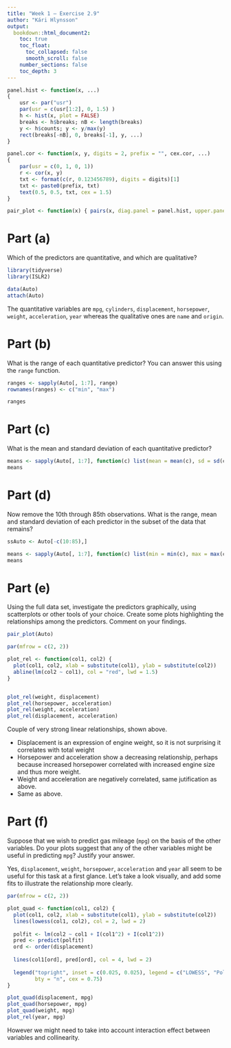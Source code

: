 ```yaml
---
title: "Week 1 — Exercise 2.9"
author: "Kári Hlynsson"
output: 
  bookdown::html_document2:
    toc: true
    toc_float:
      toc_collapsed: false    
      smooth_scroll: false
    number_sections: false
    toc_depth: 3
---
```


```r
panel.hist <- function(x, ...)
{
    usr <- par("usr")
    par(usr = c(usr[1:2], 0, 1.5) )
    h <- hist(x, plot = FALSE)
    breaks <- h$breaks; nB <- length(breaks)
    y <- h$counts; y <- y/max(y)
    rect(breaks[-nB], 0, breaks[-1], y, ...)
}

panel.cor <- function(x, y, digits = 2, prefix = "", cex.cor, ...)
{
    par(usr = c(0, 1, 0, 1))
    r <- cor(x, y)
    txt <- format(c(r, 0.123456789), digits = digits)[1]
    txt <- paste0(prefix, txt)
    text(0.5, 0.5, txt, cex = 1.5)
}

pair_plot <- function(x) { pairs(x, diag.panel = panel.hist, upper.panel = panel.cor) }
```

# Part (a)
Which of the predictors are quantitative, and which are qualitative?

```r
library(tidyverse)
library(ISLR2)

data(Auto)
attach(Auto)
```

  
The quantitative variables are `mpg`, `cylinders`, `displacement`, `horsepower`, `weight`, `acceleration`, `year` whereas
the qualitative ones are `name` and `origin`.

# Part (b)
What is the range of each quantitative predictor? You can answer this using the `range` function.

```r
ranges <- sapply(Auto[, 1:7], range)
rownames(ranges) <- c("min", "max")

ranges
```

# Part (c)
What is the mean and standard deviation of each quantitative predictor?

```r
means <- sapply(Auto[, 1:7], function(c) list(mean = mean(c), sd = sd(c)))
means
```

# Part (d)
Now remove the 10th through 85th observations. What is the range, mean and standard deviation
of each predictor in the subset of the data that remains?

```r
ssAuto <- Auto[-c(10:85),]

means <- sapply(Auto[, 1:7], function(c) list(min = min(c), max = max(c), mean = mean(c), sd = sd(c)))
means
```

# Part (e)
Using the full data set, investigate the predictors graphically, using scatterplots or other tools
of your choice. Create some plots highlighting the relationships among the predictors. Comment on your findings.

```r
pair_plot(Auto)
```

```r
par(mfrow = c(2, 2))

plot_rel <- function(col1, col2) {
  plot(col1, col2, xlab = substitute(col1), ylab = substitute(col2))
  abline(lm(col2 ~ col1), col = "red", lwd = 1.5)
}


plot_rel(weight, displacement)
plot_rel(horsepower, acceleration)
plot_rel(weight, acceleration)
plot_rel(displacement, acceleration)
```

Couple of very strong linear relationships, shown above.

- Displacement is an expression of engine weight, so it is not surprising it correlates with total weight
- Horsepower and acceleration show a decreasing relationship, perhaps because increased horsepower correlated
  with increased engine size and thus more weight.
- Weight and acceleration are negatively correlated, same jutification as above.
- Same as above.

# Part (f)
Suppose that we wish to predict gas mileage (`mpg`) on the basis of the other variables. Do your plots suggest that any of the
other variables might be useful in predicting `mpg`? Justify your answer.

Yes, `displacement`, `weight`, `horsepower`, `acceleration` and `year` all seem to be useful for this task at a first glance.
Let's take a look visually, and add some fits to illustrate the relationship more clearly.

```r
par(mfrow = c(2, 2))

plot_quad <- function(col1, col2) {
  plot(col1, col2, xlab = substitute(col1), ylab = substitute(col2))
  lines(lowess(col1, col2), col = 2, lwd = 2)
  
  polfit <- lm(col2 ~ col1 + I(col1^2) + I(col1^2))
  pred <- predict(polfit)
  ord <- order(displacement)
  
  lines(col1[ord], pred[ord], col = 4, lwd = 2)
  
  legend("topright", inset = c(0.025, 0.025), legend = c("LOWESS", "Polynomial"), lwd = 2, col = c(2, 4),
         bty = "n", cex = 0.75)
}

plot_quad(displacement, mpg)
plot_quad(horsepower, mpg)
plot_quad(weight, mpg)
plot_rel(year, mpg)
```

However we might need to take into account interaction effect between variables and collinearity.